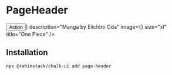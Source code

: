 
# PageHeader

<StorybookButton slug="components-data-display-pageheader--docs" />

<Preview>
    <PageHeader
        action={<><Button intent="gray-outline">Action</Button></>}
        description="Manga by Eiichiro Oda"
        image={<Avatar size="lg" src="https://pbs.twimg.com/media/FgLUzIUWIAA8NDo.jpg" />}
        size="xl"
        title="One Piece"
    />
</Preview>

## Installation

```shell copy
npx @rahimstack/chalk-ui add page-header
```

